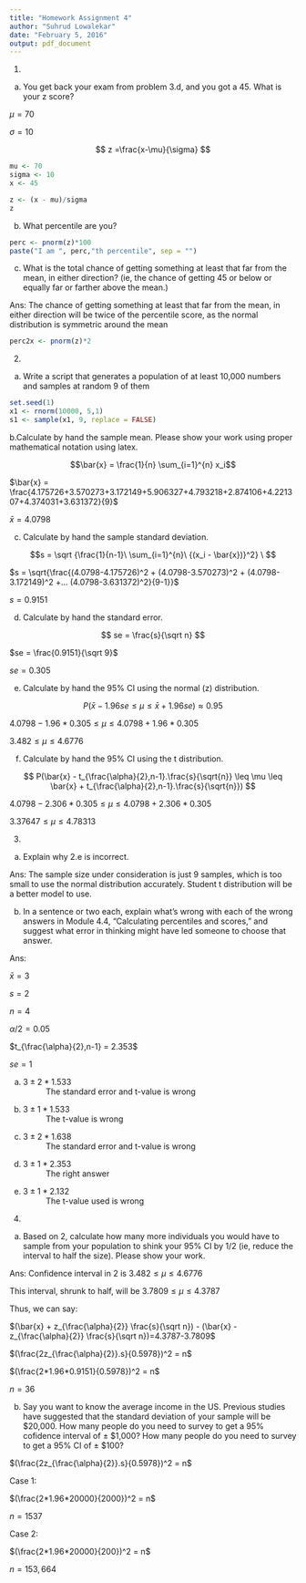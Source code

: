 ```yaml
---
title: "Homework Assignment 4"
author: "Suhrud Lowalekar"
date: "February 5, 2016"
output: pdf_document
---
```


1. 
a. You get back your exam from problem 3.d, and you got a 45. What is your z score?

$\mu = 70$

$\sigma = 10$

$$ z =\frac{x-\mu}{\sigma} $$

```r

mu <- 70
sigma <- 10
x <- 45

z <- (x - mu)/sigma
z

```

b. What percentile are you?

```r

perc <- pnorm(z)*100
paste("I am ", perc,"th percentile", sep = "")
```

c. What is the total chance of getting something at least that far from the mean, in either direction? (ie, the chance of getting 45 or below or equally far or farther above the mean.)

Ans: The chance of getting something at least that far from the mean, in either direction will be twice of the percentile score, as the normal distribution is symmetric around the mean 
```r

perc2x <- pnorm(z)*2
```


2. 
a. Write a script that generates a population of at least 10,000 numbers and samples at random 9 of them

```r
set.seed(1)
x1 <- rnorm(10000, 5,1)
s1 <- sample(x1, 9, replace = FALSE)
```

b.Calculate by hand the sample mean. Please show your work using proper mathematical notation using
latex.

$$\bar{x} = \frac{1}{n} \sum_{i=1}^{n} x_i$$

$\bar{x} = \frac{4.175726+3.570273+3.172149+5.906327+4.793218+2.874106+4.221307+4.374031+3.631372}{9}$

$\bar{x} = 4.0798$

c. Calculate by hand the sample standard deviation.

$$s = \sqrt {\frac{1}{n-1}\ \sum_{i=1}^{n}\ {(x_i - \bar{x})}^2} \ $$

$s = \sqrt{\frac{(4.0798-4.175726)^2 + (4.0798-3.570273)^2 + (4.0798-3.172149)^2 +... (4.0798-3.631372)^2}{9-1}}$

$s =  0.9151$

d. Calculate by hand the standard error.

$$ se = \frac{s}{\sqrt n} $$

$se = \frac{0.9151}{\sqrt 9}$

$se = 0.305$

e. Calculate by hand the 95% CI using the normal (z) distribution. 

$$ P(\bar{x} - 1.96se \leq \mu \leq \bar{x} + 1.96se) \approx 0.95 $$

$4.0798-1.96*0.305\leq\mu\leq 4.0798+1.96*0.305$

$3.482 \leq\mu\leq 4.6776$

f. Calculate by hand the 95% CI using the t distribution.

$$ P(\bar{x} - t_{\frac{\alpha}{2},n-1}.\frac{s}{\sqrt{n}} \leq \mu \leq \bar{x} + t_{\frac{\alpha}{2},n-1}.\frac{s}{\sqrt{n}})  $$

$4.0798-2.306*0.305 \leq\mu\leq 4.0798+2.306*0.305$

$3.37647 \leq\mu\leq 4.78313$



3.
a. Explain why 2.e is incorrect.

Ans: The sample size under consideration is just 9 samples, which is too small to use the normal distribution accurately. Student t distribution will be a better model to use. 

b. In a sentence or two each, explain what’s wrong with each of the wrong answers in Module 4.4,
“Calculating percentiles and scores,” and suggest what error in thinking might have led someone to
choose that answer.

Ans: 

$\bar{x} = 3$

$s = 2$ 

$n = 4$

$\alpha/2 = 0.05$

$t_{\frac{\alpha}{2},n-1} = 2.353$ 

$se = 1$ 

a. 
$3\pm 2*1.533$ 
: The standard error and t-value is wrong

b. 
$3\pm 1*1.533$ 
: The t-value is wrong

c.
$3\pm2*1.638$
: The standard error and t-value is wrong

d.
$3\pm1*2.353$ 
: The right answer

e. 
$3\pm1*2.132$ 
: The t-value used is wrong


4. 
a. Based on 2, calculate how many more individuals you would have to sample from your population to shink your 95% CI by 1/2 (ie, reduce the interval to half the size). Please show your work.

Ans: Confidence interval in 2 is $3.482 \leq\mu\leq 4.6776$

This interval, shrunk to half, will be $3.7809 \leq\mu\leq 4.3787$

Thus, we can say:

$(\bar{x} + z_{\frac{\alpha}{2}} \frac{s}{\sqrt n}) - (\bar{x} - z_{\frac{\alpha}{2}} \frac{s}{\sqrt n})=4.3787-3.7809$

$(\frac{2z_{\frac{\alpha}{2}}.s}{0.5978})^2 = n$

$(\frac{2*1.96*0.9151}{0.5978})^2 = n$

$n = 36$


b. Say you want to know the average income in the US. Previous studies have suggested that the standard
deviation of your sample will be $20,000. How many people do you need to survey to get a 95% cofidence
interval of ± $1,000? How many people do you need to survey to get a 95% CI of ± $100?


$(\frac{2z_{\frac{\alpha}{2}}.s}{0.5978})^2 = n$

Case 1:

$(\frac{2*1.96*20000}{2000})^2 = n$

$n=1537$

Case 2: 

$(\frac{2*1.96*20000}{200})^2 = n$

$n=153,664$
